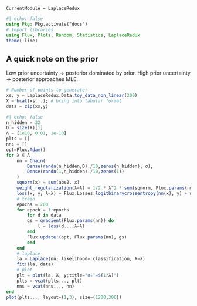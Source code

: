 ```@meta
CurrentModule = LaplaceRedux
```

```julia
#| echo: false
using Pkg; Pkg.activate("docs")
# Import libraries
using Flux, Plots, Random, Statistics, LaplaceRedux
theme(:lime)
```

## A quick note on the prior 

Low prior uncertainty $\rightarrow$ posterior dominated by prior. High prior uncertainty $\rightarrow$ posterior approaches MLE.

```julia
# Number of points to generate:
xs, y = LaplaceRedux.Data.toy_data_non_linear(200)
X = hcat(xs...); # bring into tabular format
data = zip(xs,y)
```


```julia
#| echo: false
n_hidden = 32
D = size(X)[1]
Λ = [1e10, 0.01, 1e-10]
plts = []
nns = []
opt=Flux.Adam()
for λ ∈ Λ
    nn = Chain(
        Dense(randn(n_hidden,D)./10,zeros(n_hidden), σ),
        Dense(randn(1,n_hidden)./10,zeros(1))
    )  
    sqnorm(x) = sum(abs2, x)
    weight_regularization(λ=λ) = 1/2 * λ^2 * sum(sqnorm, Flux.params(nn))
    loss(x, y; λ=λ) = Flux.Losses.logitbinarycrossentropy(nn(x), y) + weight_regularization(λ)
    # train
    epochs = 200
    for epoch = 1:epochs
        for d in data
        gs = gradient(Flux.params(nn)) do
            l = loss(d...;λ=λ)
        end
        Flux.update!(opt, Flux.params(nn), gs)
        end
    end
    # laplace
    la = Laplace(nn; likelihood=:classification, λ=λ)
    fit!(la, data)  
    # plot 
    plt = plot(la, X, y;title="σ₀²=$(1/λ)")
    plts = vcat(plts..., plt)
    nns = vcat(nns..., nn)
end
plot(plts..., layout=(1,3), size=(1200,300))
```